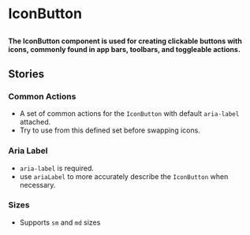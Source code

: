 
# IconButton

##

<h4>
  The IconButton component is used for creating clickable buttons with icons, commonly found in app bars, toolbars, and toggleable actions.
</h4>

<Canvas of={ComponentStories.CommonActions} />

<ArgTypes of={IconButton} />


## Stories

### Common Actions
- A set of common actions for the `IconButton` with default `aria-label` attached.
- Try to use from this defined set before swapping icons.

<Canvas of={ComponentStories.CommonActions} />

### Aria Label
- `aria-label` is required. 
- use `ariaLabel` to more accurately describe the `IconButton` when necessary.

<Canvas of={ComponentStories.AriaLabel} />

### Sizes
- Supports `sm` and `md` sizes

<Canvas of={ComponentStories.Sizes} />
